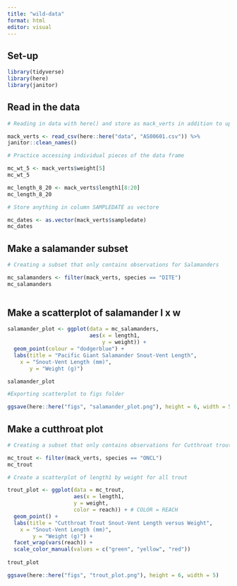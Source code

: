 ```yaml
---
title: "wild-data"
format: html
editor: visual
---
```


## Set-up

```r
library(tidyverse)
library(here)
library(janitor)
```

## Read in the data 
```r

# Reading in data with here() and store as mack_verts in addition to updating variable names to lower snake case using jannitor :: clean_names()

mack_verts <- read_csv(here::here("data", "AS00601.csv")) %>%
janitor::clean_names()

```

```r
# Practice accessing individual pieces of the data frame 

mc_wt_5 <- mack_verts$weight[5]
mc_wt_5

mc_length_8_20 <- mack_verts$length1[8:20]
mc_length_8_20

# Store anything in column SAMPLEDATE as vectore 

mc_dates <- as.vector(mack_verts$sampledate)
mc_dates
```

## Make a salamander subset 
```r
# Creating a subset that only contains observations for Salamanders 

mc_salamanders <- filter(mack_verts, species == "DITE")
mc_salamanders
                           
```

## Make a scatterplot of salamander l x w 

```r
salamander_plot <- ggplot(data = mc_salamanders, 
                          aes(x = length1, 
                              y = weight)) +
  geom_point(colour = "dodgerblue") + 
  labs(title = "Pacific Giant Salamander Snout-Vent Length",
    x = "Snout-Vent Length (mm)",
       y = "Weight (g)")

salamander_plot

#Exporting scatterplot to figs folder 

ggsave(here::here("figs", "salamander_plot.png"), height = 6, width = 5)                              
```

## Make a cutthroat plot 
```r
# Creating a subset that only contains observations for Cutthroat trout 

mc_trout <- filter(mack_verts, species == "ONCL")
mc_trout

# Create a scatterplot of length1 by weight for all trout 

trout_plot <- ggplot(data = mc_trout, 
                     aes(x = length1, 
                     y = weight, 
                     color = reach)) + # COLOR = REACH 
  geom_point() + 
  labs(title = "Cutthroat Trout Snout-Vent Length versus Weight", 
    x = "Snout-Vent Length (mm)",
        y = "Weight (g)") +
  facet_wrap(vars(reach)) + 
  scale_color_manual(values = c("green", "yellow", "red"))
  
trout_plot

ggsave(here::here("figs", "trout_plot.png"), height = 6, width = 5)  
  
              
```

